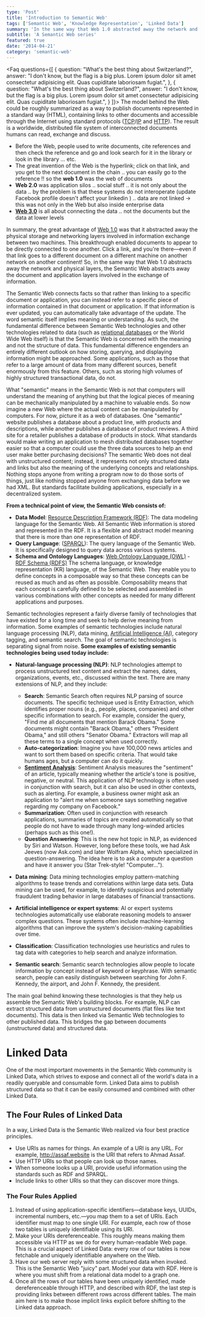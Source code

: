 ```yaml
---
type: 'Post'
title: 'Introduction to Semantic Web'
tags: ['Semantic Web', 'Knowledge Representation', 'Linked Data']
summary: 'In the same way that Web 1.0 abstracted away the network and physical layers, the Semantic Web abstracts away the document and application layers involved in the exchange of information. The Semantic Web connects facts, so that rather than linking to a specific document or application'
subtitle: 'A Semantic Web series'
featured: true
date: '2014-04-21'
category: 'semantic-web'
---
```


<Faq questions={[
  {
    question: "What's the best thing about Switzerland?",
    answer:
      "I don't know, but the flag is a big plus. Lorem ipsum dolor sit amet consectetur adipisicing elit. Quas cupiditate laboriosam fugiat.",
  },
  {
    question: "What's the best thing about Switzerland?",
    answer:
      "I don't know, but the flag is a big plus. Lorem ipsum dolor sit amet consectetur adipisicing elit. Quas cupiditate laboriosam fugiat.",
  }
]}>
</Faq>
The model behind the Web could be roughly summarized as a way to publish documents represented in a standard way (HTML), containing links to other documents and accessible through the Internet using standard protocols ([TCP](https://en.wikipedia.org/wiki/Transmission_Control_Protocol)/[IP](https://en.wikipedia.org/wiki/Internet_protocol_suite) and [HTTP](https://en.wikipedia.org/wiki/HTTP)). The result is a worldwide, distributed file system of interconnected documents humans can read, exchange and discuss.

- Before the Web, people used to write documents, cite references and then check the reference and go and look search for it in the library or look in the library ... etc.
- The great invention of the Web is the hyperlink; click on that link, and you get to the next document in the chain .. you can easily go to the reference !! so the **web 1.0** was the web of documents
- **Web 2.0** was application silos .. social stuff .. it is not only about the data .. by the problem is that these systems do not interoperate (update Facebook profile doesn't affect your linkedin ) .. data are not linked -> this was not only in the Web but also inside enterprise data
- **[Web 3.0](http://www.w3.org/standards/semanticweb/ 'Semantic Web')** is all about connecting the data .. not the documents but the data at lower levels

In summary, the great advantage of [Web 1.0](http://en.wikipedia.org/wiki/Web_1.0 'Web 1.0') was that it abstracted away the physical storage and networking layers involved in information exchange between two machines. This breakthrough enabled documents to appear to be directly connected to one another. Click a link, and you're there—even if that link goes to a different document on a different machine on another network on another continent! So, in the same way that Web 1.0 abstracts away the network and physical layers, the Semantic Web abstracts away the document and application layers involved in the exchange of information.

The Semantic Web connects facts so that rather than linking to a specific document or application, you can instead refer to a specific piece of information contained in that document or application. If that information is ever updated, you can automatically take advantage of the update. The word semantic itself implies meaning or understanding. As such, the fundamental difference between Semantic Web technologies and other technologies related to data (such as [relational databases](https://en.wikipedia.org/wiki/Relational_database) or the World Wide Web itself) is that the <Highlight>Semantic Web is concerned with the meaning and not the structure of data</Highlight>. This fundamental difference engenders an entirely different outlook on how storing, querying, and displaying information might be approached. Some applications, such as those that refer to a large amount of data from many different sources, benefit enormously from this feature. Others, such as storing high volumes of highly structured transactional data, do not.

What "semantic" means in the Semantic Web is not that computers will understand the meaning of anything but that the logical pieces of meaning can be mechanically manipulated by a machine to valuable ends. So now imagine a new Web where the actual content can be manipulated by computers. For now, picture it as a web of databases. One "semantic" website publishes a database about a product line, with products and descriptions, while another publishes a database of product reviews. A third site for a retailer publishes a database of products in stock. What standards would make writing an application to mesh distributed databases together easier so that a computer could use the three data sources to help an end user make better purchasing decisions? The semantic Web does not deal with unstructured content; instead, it represents not only structured data and links but also the meaning of the underlying concepts and relationships. Nothing stops anyone from writing a program now to do those sorts of things, just like nothing stopped anyone from exchanging data before we had XML. But standards facilitate building applications, especially in a decentralized system. 

**From a technical point of view, the Semantic Web consists of:**

- **Data Model**: [Resource Description Framework (RDF)](http://en.wikipedia.org/wiki/Resource_Description_Framework 'Resource Description Framework'): The data modeling language for the Semantic Web. All Semantic Web information is stored and represented in the RDF. It is a flexible and abstract model meaning that there is more than one representation of RDF.
- **Query Language**: ([SPARQL](http://en.wikipedia.org/wiki/SPARQL 'SPARQL')): The query language of the Semantic Web. It is specifically designed to query data across various systems.
- **Schema and Ontology Languages**: [Web Ontology Language (OWL)](http://en.wikipedia.org/wiki/Web_Ontology_Language 'Web Ontology Language') - [RDF Schema (RDFS)](https://en.wikipedia.org/wiki/RDF_Schema) The schema language, or knowledge representation (KR) language, of the Semantic Web. They enable you to define concepts in a composable way so that these concepts can be reused as much and as often as possible. Composability means that each concept is carefully defined to be selected and assembled in various combinations with other concepts as needed for many different applications and purposes.

Semantic technologies represent a fairly diverse family of technologies that have existed for a long time and seek to help derive meaning from information. Some examples of semantic technologies include natural language processing (NLP), data mining, [Artificial Intelligence (AI)](http://en.wikipedia.org/wiki/Artificial_intelligence 'Artificial intelligence'), category tagging, and semantic search. The goal of semantic technologies is separating signal from noise. **Some examples of existing semantic technologies being used today include:**

- **Natural-language processing (NLP)**:  NLP technologies attempt to process unstructured text content and extract the names, dates, organizations, events, etc., discussed within the text. There are many extensions of NLP, and they include:

  - **Search**: Semantic Search often requires NLP parsing of source documents. The specific technique used is Entity Extraction, which identifies proper nouns (e.g., people, places, companies) and other specific information to search. For example, consider the query, "Find me all documents that mention Barack Obama." Some documents might contain "Barack Obama," others "President Obama," and still others "Senator Obama." Extractors will map all these terms to a single concept when used correctly.
  - **Auto-categorization**: Imagine you have 100,000 news articles and want to sort them based on specific criteria. That would take humans ages, but a computer can do it quickly.
  - **[Sentiment Analysis](http://en.wikipedia.org/wiki/Sentiment_analysis 'Sentiment analysis')**: Sentiment Analysis measures the "sentiment" of an article, typically meaning whether the article's tone is positive, negative, or neutral. This application of NLP technology is often used in conjunction with search, but it can also be used in other contexts, such as alerting. For example, a business owner might ask an application to "alert me when someone says something negative regarding my company on Facebook."
  - **Summarization**: Often used in conjunction with research applications, summaries of topics are created automatically so that people do not have to wade through many long-winded articles (perhaps such as this one!).
  - **Question Answering**: This is the new hot topic in NLP, as evidenced by Siri and Watson. However, long before these tools, we had Ask Jeeves (now Ask.com) and later Wolfram Alpha, which specialized in question-answering. The idea here is to ask a computer a question and have it answer you (Star Trek-style! "Computer…").

- **Data mining**: Data mining technologies employ pattern-matching algorithms to tease trends and correlations within large data sets. Data mining can be used, for example, to identify suspicious and potentially fraudulent trading behavior in large databases of financial transactions.
- **Artificial intelligence or expert systems**: AI or expert systems technologies automatically use elaborate reasoning models to answer complex questions. These systems often include machine-learning algorithms that can improve the system's decision-making capabilities over time.
- **Classification**: Classification technologies use heuristics and rules to tag data with categories to help search and analyze information.
- **Semantic search**: Semantic search technologies allow people to locate information by concept instead of keyword or keyphrase. With semantic search, people can easily distinguish between searching for John F. Kennedy, the airport, and John F. Kennedy, the president.

The main goal behind knowing these technologies is that they help us assemble the Semantic Web's building blocks. For example, NLP can extract structured data from unstructured documents (flat files like text documents). This data is then linked via Semantic Web technologies to other published data. This bridges the gap between documents (unstructured data) and structured data.

# Linked Data

One of the most important movements in the Semantic Web community is Linked Data, which strives to expose and connect all of the world's data in a readily queryable and consumable form. Linked Data aims to publish structured data so that it can be easily consumed and combined with other Linked Data.

## The Four Rules of Linked Data

In a way, Linked Data is the Semantic Web realized via four best practice principles.

- Use URIs as names for things. An example of a URI is any URL. For example, http://assaf.website is the URI that refers to Ahmad Assaf.
- Use HTTP URIs so that people can look up those names.
- When someone looks up a URI, provide useful information using the standards such as RDF and SPARQL.
- Include links to other URIs so that they can discover more things.

### The Four Rules Applied

1. Instead of using application-specific identifiers—database keys, UUIDs, incremental numbers, etc.—you map them to a set of URIs. Each identifier must map to one single URI. For example, each row of those two tables is uniquely identifiable using its URI.
2. Make your URIs dereferenceable. This roughly means making them accessible via HTTP as we do for every human-readable Web page. This is a crucial aspect of Linked Data: every row of our tables is now fetchable and uniquely identifiable anywhere on the Web.
3. Have our web server reply with some structured data when invoked. This is the Semantic Web "juicy" part. Model your data with RDF. Here is where you must shift from a relational data model to a graph one.
4. Once all the rows of our tables have been uniquely identified, made dereferenceable through HTTP, and described with RDF, the last step is providing links between different rows across different tables. The main aim here is to make those implicit links explicit before shifting to the Linked data approach.